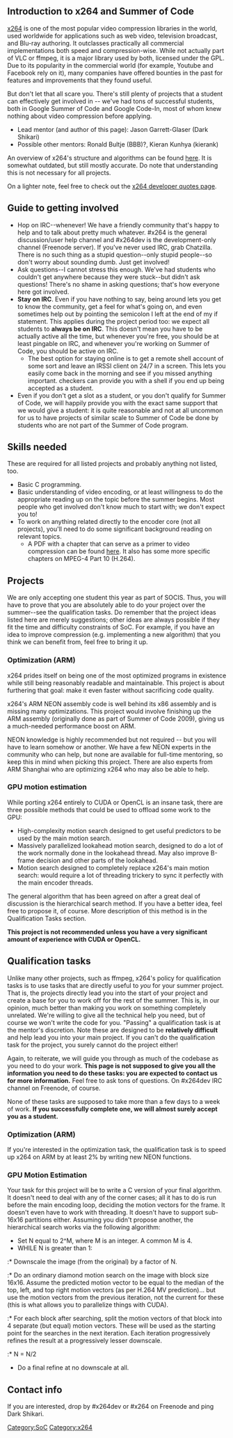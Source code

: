 ==Introduction to x264 and Summer of Code==
[[x264]] is one of the most popular video compression libraries in the world, used worldwide for applications such as web video, television broadcast, and Blu-ray authoring.  It outclasses practically all commercial implementations both speed and compression-wise.  While not actually part of VLC or ffmpeg, it is a major library used by both, licensed under the GPL.  Due to its popularity in the commercial world (for example, Youtube and Facebook rely on it), many companies have offered bounties in the past for features and improvements that they found useful.

But don't let that all scare you.  There's still plenty of projects that a student can effectively get involved in -- we've had tons of successful students, both in Google Summer of Code and Google Code-In, most of whom knew nothing about video compression before applying.

*Lead mentor (and author of this page): Jason Garrett-Glaser (Dark Shikari)
*Possible other mentors: Ronald Bultje (BBB)?, Kieran Kunhya (kierank)

An overview of x264's structure and algorithms can be found [http://akuvian.org/src/x264/overview_x264_v8_5.pdf here].  It is somewhat outdated, but still mostly accurate.  Do note that understanding this is not necessary for all projects.

On a lighter note, feel free to check out the [http://www.x264.nl/developers/Dark_Shikari/loren.html x264 developer quotes page].

==Guide to getting involved==
*Hop on IRC--whenever!  We have a friendly community that's happy to help and to talk about pretty much whatever.  #x264 is the general discussion/user help channel and #x264dev is the development-only channel (Freenode server).  If you've never used IRC, grab Chatzilla.  There is no such thing as a stupid question--only stupid people--so don't worry about sounding dumb.  Just get involved!
*Ask questions--I cannot stress this enough.  We've had students who couldn't get anywhere because they were stuck--but didn't ask questions!  There's no shame in asking questions; that's how everyone here got involved.
*'''Stay on IRC'''.  Even if you have nothing to say, being around lets you get to know the community, get a feel for what's going on, and even sometimes help out by pointing the semicolon I left at the end of my if statement.  This applies during the project period too: we expect all students to '''always be on IRC'''.  This doesn't mean you have to be actually active all the time, but whenever you're free, you should be at least pingable on IRC, and whenever you're working on Summer of Code, you should be active on IRC.
**The best option for staying online is to get a remote shell account of some sort and leave an IRSSI client on 24/7 in a screen.  This lets you easily come back in the morning and see if you missed anything important.  checkers can provide you with a shell if you end up being accepted as a student.
*Even if you don't get a slot as a student, or you don't qualify for Summer of Code, we will happily provide you with the exact same support that we would give a student: it is quite reasonable and not at all uncommon for us to have projects of similar scale to Summer of Code be done by students who are not part of the Summer of Code program.

==Skills needed==
These are required for all listed projects and probably anything not listed, too.
*Basic C programming.
*Basic understanding of video encoding, or at least willingness to do the appropriate reading up on the topic before the summer begins.  Most people who get involved don't know much to start with; we don't expect you to!
*To work on anything related directly to the encoder core (not all projects), you'll need to do some significant background reading on relevant topics.
**A PDF with a chapter that can serve as a primer to video compression can be found [http://www.mediafire.com/download.php?auxd23m2snw here].  It also has some more specific chapters on MPEG-4 Part 10 (H.264).

==Projects==
We are only accepting one student this year as part of SOCIS.  Thus, you will have to prove that you are absolutely able to do your project over the summer--see the qualification tasks.  Do remember that the project ideas listed here are merely suggestions; other ideas are always possible if they fit the time and difficulty constraints of SoC.  For example, if you have an idea to improve compression (e.g. implementing a new algorithm) that you think we can benefit from, feel free to bring it up.

===Optimization (ARM)===
x264 prides itself on being one of the most optimized programs in existence while still being reasonably readable and maintainable.  This project is about furthering that goal: make it even faster without sacrificing code quality.

x264's ARM NEON assembly code is well behind its x86 assembly and is missing many optimizations.  This project would involve finishing up the ARM assembly (originally done as part of Summer of Code 2009), giving us a much-needed performance boost on ARM.

NEON knowledge is highly recommended but not required -- but you will have to learn somehow or another.  We have a few NEON experts in the community who can help, but none are available for full-time mentoring, so keep this in mind when picking this project. There are also experts from ARM Shanghai who are optimizing x264 who may also be able to help.

===GPU motion estimation===
While porting x264 entirely to CUDA or OpenCL is an insane task, there are three possible methods that could be used to offload some work to the GPU:

*High-complexity motion search designed to get useful predictors to be used by the main motion search.
*Massively parallelized lookahead motion search, designed to do a lot of the work normally done in the lookahead thread.  May also improve B-frame decision and other parts of the lookahead.
*Motion search designed to completely replace x264's main motion search: would require a lot of threading trickery to sync it perfectly with the main encoder threads.

The general algorithm that has been agreed on after a great deal of discussion is the hierarchical search method.  If you have a better idea, feel free to propose it, of course.  More description of this method is in the Qualification Tasks section.

'''This project is not recommended unless you have a very significant amount of experience with CUDA or OpenCL.'''

==Qualification tasks==
Unlike many other projects, such as ffmpeg, x264's policy for qualification tasks is to use tasks that are directly useful to ''you'' for your summer project.  That is, the projects directly lead you into the start of your project and create a base for you to work off for the rest of the summer.  This is, in our opinion, much better than making you work on something completely unrelated.  We're willing to give all the technical help you need, but of course we won't write the code for you.  "Passing" a qualification task is at the mentor's discretion.  Note these are designed to be '''relatively difficult''' and help lead you into your main project.  If you can't do the qualification task for the project, you surely cannot do the project either!

Again, to reiterate, we will guide you through as much of the codebase as you need to do your work.  '''This page is not supposed to give you all the information you need to do these tasks: you are expected to contact us for more information.'''  Feel free to ask tons of questions.  On #x264dev IRC channel on Freenode, of course.

None of these tasks are supposed to take more than a few days to a week of work.  '''If you successfully complete one, we will almost surely accept you as a student.'''

===Optimization (ARM)===
If you're interested in the optimization task, the qualification task is to speed up x264 on ARM by at least 2% by writing new NEON functions.

===GPU Motion Estimation===
Your task for this project will be to write a C version of your final algorithm.  It doesn't need to deal with any of the corner cases; all it has to do is run before the main encoding loop, deciding the motion vectors for the frame.  It doesn't even have to work with threading.  It doesn't have to support sub-16x16 partitions either.  Assuming you didn't propose another, the hierarchical search works via the following algorithm:

* Set N equal to 2^M, where M is an integer.  A common M is 4.
* WHILE N is greater than 1:
:* Downscale the image (from the original) by a factor of N.
:* Do an ordinary diamond motion search on the image with block size 16x16.  Assume the predicted motion vector to be equal to the median of the top, left, and top right motion vectors (as per H.264 MV prediction)... but use the motion vectors from the previous iteration, not the current for these (this is what allows you to parallelize things with CUDA).
:* For each block after searching, split the motion vectors of that block into 4 separate (but equal) motion vectors.  These will be used as the starting point for the searches in the next iteration.  Each iteration progressively refines the result at a progressively lesser downscale.
:* N = N/2
* Do a final refine at no downscale at all.

==Contact info==
If you are interested, drop by #x264dev or #x264 on Freenode and ping Dark Shikari.


{{GSoC}}

[[Category:SoC]]
[[Category:x264]]